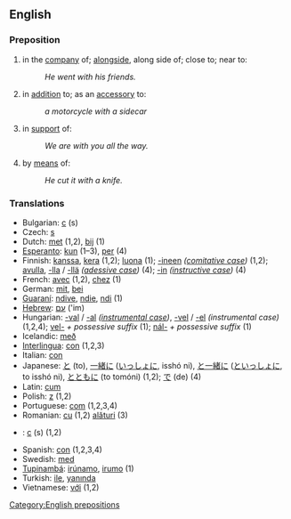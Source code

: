 ==English==
=== Preposition ===
#in the [[company]] of; [[alongside]], along side of; close to; near to:
#:''He went with his friends.''
#in [[addition]] to; as an [[accessory]] to:
#:''a motorcycle with a sidecar''
#in [[support]] of:
#:''We are with you all the way.''
#by [[means]] of:
#:''He cut it with a knife.''

=== Translations ===
*Bulgarian: [[с]] (s)
*Czech: [[s]]
*Dutch: [[met]] (1,2), [[bij]] (1)
*[[Esperanto]]: [[kun]] (1&ndash;3), [[per]] (4)
*Finnish: [[kanssa]], [[kera]] (1,2); [[luona]] (1); [[-ineen]] ''([[comitative case]])'' (1,2); [[apu|avulla]], [[-lla]] / [[-llä]] ''([[adessive case]])'' (4); [[-in]] ''([[instructive case]])'' (4)
*French: [[avec]] (1,2), [[chez]] (1)
*German: [[mit]], [[bei]]
*[[Guaraní]]: [[ndive]], [[ndie]], [[ndi]] (1)
*[[Hebrew]]: [[עם]] ('im)
*Hungarian: [[-val]] / [[-al]] ''([[instrumental case]])'', [[-vel]] / [[-el]] ''(instrumental case)'' (1,2,4); [[vel-]] ''+ possessive suffix'' (1); [[nál-]] ''+ possessive suffix'' (1)
*Icelandic: [[með]]
*[[Interlingua]]: [[con]] (1,2,3)
*Italian: [[con]]
*Japanese: [[と]] (to), [[一緒に]] ([[いっしょに]], isshó ni), [[と一緒に]] ([[といっしょに]], to isshó ni), [[とともに]] (to tomóni) (1,2); [[で]] (de) (4)
*Latin: [[cum#Latin|cum]]
*Polish: [[z]] (1,2)
*Portuguese: [[com]] (1,2,3,4)
*Romanian: [[cu]] (1,2) [[alături]] (3)
*{{ru}}: [[с]] (s) (1,2)
*Spanish: [[con]] (1,2,3,4)
*Swedish: [[med]]
*[[Tupinambá]]: [[irúnamo]], [[irumo]] (1)
*Turkish: [[ile]], [[yanında]]
*Vietnamese: [[với]] (1,2)

[[Category:English prepositions]]
